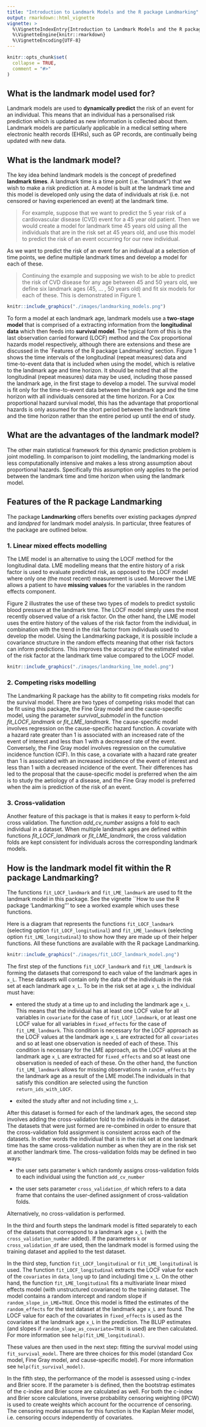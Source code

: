 ---
title: "Introduction to Landmark Models and the R package Landmarking"
output: rmarkdown::html_vignette
vignette: >
  %\VignetteIndexEntry{Introduction to Landmark Models and the R package Landmarking}
  %\VignetteEngine{knitr::rmarkdown}
  %\VignetteEncoding{UTF-8}
---

```{r, include = FALSE}
knitr::opts_chunk$set(
  collapse = TRUE,
  comment = "#>"
)
```


## What is the landmark model used for?

Landmark models are used to **dynamically predict** the risk of an event for an individual. This means that an individual has a personalised risk prediction which is updated as new information is collected about them. Landmark models are particularly applicable in a medical setting where electronic health records (EHRs), such as GP records, are continually being updated with new data.

## What is the landmark model?

The key idea behind landmark models is the concept of predefined **landmark times**. A landmark time is a time point (i.e. "landmark") that we wish to make a risk prediction at. A model is built at the landmark time and this model is developed only using the data of individuals at risk (i.e. not censored or having experienced an event) at the landmark time. 

>For example, suppose that we want to predict the 5 year risk of a cardiovascular disease (CVD) event for a 45 year old patient. Then we would create a model for landmark time 45 years old using all the individuals that are in the risk set at 45 years old, and use this model to predict the risk of an event occurring for our new individual.

 As we want to predict the risk of an event for an individual at a selection of time points, we define multiple landmark times and develop a model for each of these. 
 
>Continuing the example and supposing we wish to be able to predict the risk of CVD disease for any age between 45 and 50 years old, we define six landmark ages (45, ... , 50 years old) and fit six models for each of these. This is demonstrated in Figure 1.

```{r figurename, echo=FALSE, fig.cap="*Figure 1: Illustration of a landmark model with six landmark times (ages 45 to 50 years). The blue solid line represents the time interval of longitudinal (repeat measures) data that feeds into the first stage of the two-stage landmark model. The red dashed line represents the time interval of the time-to-event data to be inputted into the survival model which is the second stage of the landmark model. Events after the time horizon need to be censored within this framework.*", out.width = '70%'}
knitr::include_graphics("./images/landmarking_models.png")
```

To form a model at each landmark age, landmark models use a **two-stage model** that is comprised of a extracting information from the **longitudinal data** which then feeds into **survival model**. The typical form of this is the last observation carried forward (LOCF) method and the Cox proportional hazards model respectively, although there are extensions and these are discussed in the `Features of the R package Landmarking' section. Figure 1 shows the time intervals of the longitudinal (repeat measures) data and time-to-event data that is included when using the model, which is relative to the landmark age and time horizon. It should be noted that all the longitudinal (repeat measures) data may be used, including those passed the landmark age, in the first stage to develop a model. The survival model is fit only for the time-to-event data between the landmark age and the time horizon with all individuals censored at the time horizon. For a Cox proportional hazard survival  model, this has the advantage that proportional hazards is only assumed for the short period between the landmark time and the time horizon rather than the entire period up until the end of study.

## What are the advantages of the landmark model?

The other main statistical framework for this dynamic prediction problem is joint modelling. In comparison to joint modelling, the landmarking model is less computationally intensive and makes a less strong assumption about proportional hazards. Specifically this assumption only applies to the period between the landmark time and time horizon when using the landmark model.

## Features of the R package Landmarking

The package **Landmarking** offers benefits over existing packages *dynpred* and *landpred* for landmark model analysis. In particular, three features of the package are outlined below.

### 1. Linear mixed effects modelling 

The LME model is an alternative to using the LOCF method for the longitudinal data. LME modelling means that the entire history of a risk factor is used to evaluate predicted risk, as opposed to the LOCF model where only one (the most recent) measurement is used. Moreover the LME allows a patient to have **missing values** for the variables in the random effects component.

Figure 2 illustrates the use of these two types of models to predict systolic blood pressure at the landmark time. The LOCF model simply uses the most recently observed value of a risk factor. On the other hand, the LME model uses the entire history of the values of the risk factor from the individual, in combination with the trend in the risk factor from individuals used to develop the model. Using the Landmarking package, it is possible include a covariance structure in the random effects meaning that other risk factors can inform predictions. This improves the accuracy of the estimated value of the risk factor at the landmark time value compared to the LOCF model.

```{r figurename2, echo=FALSE, fig.cap="*Figure 2: Comparison of the LOCF and LME model to predict systolic blood pressure at a landmark age for an individual with 8 repeat measures.*", out.width = '90%'}
knitr::include_graphics("./images/landmarking_lme_model.png")
```

### 2. Competing risks modelling

The Landmarking R package has the ability to fit competing risks models for the survival model. There are two types of competing risks model that can be fit using this package, the Fine Gray model and the cause-specific model, using the parameter *survival_submodel* in the function *fit_LOCF_landmark* or *fit_LME_landmark*. The cause-specific model involves regression on the cause-specific hazard function. A covariate with a hazard rate greater than 1 is associated with an increased rate of the event of interest and less than 1 with a decreased rate of the event. Conversely, the Fine Gray model involves regression on the cumulative incidence function (CIF). In this case, a covariate with a hazard rate greater than 1 is associated with an increased incidence of the event of interest and less than 1 with a decreased incidence of the event.  Their differences has led to the proposal that the cause-specific model is preferred when the aim is to study the aetiology of a disease, and the Fine Gray model is preferred when the aim is prediction of the risk of an event.

### 3. Cross-validation

Another feature of this package is that is makes it easy to perform k-fold cross validation. The function *add_cv_number* assigns a fold to each individual in a dataset. When multiple landmark ages are defined within functions *fit_LOCF_landmark* or *fit_LME_landmark*, the cross validation folds are kept consistent for individuals across the corresponding landmark models.  


## How is the landmark model fit within the R package Landmarking?

The functions `fit_LOCF_landmark` and `fit_LME_landmark` are used to fit the landmark model in this package. See the vignette ``How to use the R package 'Landmarking''' to see a worked example which uses these functions.

Here is a diagram that represents the functions `fit_LOCF_landmark` (selecting option `fit_LOCF_longitudinal`) and `fit_LME_landmark` (selecting option `fit_LME_longitudinal`) to show how they are made up of their helper functions. All these functions are available with the R package Landmarking. 

```{r figurename3, echo=FALSE, fig.cap="", out.width = '100%'}
knitr::include_graphics("./images/fit_LOCF_landmark_model.png")
```
The first step of the functions `fit_LOCF_landmark` and `fit_LME_landmark` is forming the
datasets that correspond to each value of the landmark ages in `x_L`. These datasets will contain
only the data of the individuals in the risk set at each landmark age `x_L`. To be in the risk set at age `x_L` the
individual must have:

* entered the study at a time up to and including the landmark age `x_L`. This means that the individual
has at least one LOCF value for all variables in `covariate` for the case of `fit_LOCF_landmark`, or
at least one LOCF value for all variables in `fixed_effects` for the case of `fit_LME_landmark`. This condition is necessary
for the LOCF approach as the LOCF values at the landmark age `x_L` are extracted for all `covariates` and so at least one observation is needed of each of these. This condition is necessary for the LME approach, as the LOCF values at the landmark age `x_L` are extracted for `fixed_effects` and so at least one observation is needed of each of these. On the other hand, the function `fit_LME_landmark` allows for missing observations in `random_effects` by the landmark age as a result of the LME model.The individuals in that satisfy this condition are selected using the function `return_ids_with_LOCF`.

* exited the study after and not including time `x_L`.

After this dataset is formed for each of the landmark ages, the second step involves adding the cross-validation fold to the individuals in the dataset. The datasets that were just formed are re-combined in order to ensure that the cross-validation fold assignment is consistent across each of the datasets. In other words the individual that is in the risk set at one landmark time has the same cross-validation number as when they are in the risk set at another landmark time. The cross-validation folds may be defined in two ways:

* the user sets parameter `k` which randomly assigns cross-validation folds to each individual using the function `add_cv_number`

* the user sets parameter `cross_validation_df` which refers to a data frame that contains the user-defined assignment of cross-validation folds.

Alternatively, no cross-validation is performed.

In the third and fourth steps the landmark model is fitted separately to each of the datasets that correspond to a landmark age `x_L` (with the `cross_validation_number` added). If the parameters `k` or `cross_validation_df` are used, then the landmark model is formed using the training dataset and applied to the test dataset. 

In the third step, function `fit_LOCF_longitudinal` or `fit_LME_longitudinal` is used. The function `fit_LOCF_longitudinal` extracts the LOCF value for each of the `covariates` in `data_long` up to (and including) time `x_L`. On the other hand, the function `fit_LME_longitudinal` fits a multivariate linear mixed effects model (with unstructured covariance) to the training dataset. The model contains a random intercept and random slope if `random_slope_in_LME=TRUE`. Once this model is fitted the estimates of the `random_effects` for the test dataset at the landmark age `x_L` are found. The LOCF value for each of the covariates in `fixed_effects` is used as the covariates at the landmark age `x_L` in the prediction. The BLUP estimates (and slopes if `random_slope_as_covariate=TRUE` is used) are then calculated. For more information see `help(fit_LME_longitudinal)`.

These values are then used in the next step: fitting the survival model using `fit_survival_model`. There are
three choices for this model (standard Cox model, Fine Gray model, and cause-specific model). For more information see `help(fit_survival_model)`.

In the fifth step, the performance of the model is assessed using c-index and Brier score. If the parameter `b` is defined, then the bootstrap estimates of the c-index and Brier score are calculated as well. For both the c-index and Brier score calculations, inverse probability censoring weighting (IPCW) is used to create weights which account for the occurrence of censoring. The censoring model assumes for this function is the Kaplan Meier model, i.e. censoring occurs independently of covariates.




